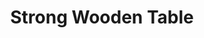 ---
title: "Strong Wooden Table"
meta_title: "Strong Wooden Table craft"
description: "Craft de Strong Wooden Table"
rank: "d"
draft: false
name: "Strong Wooden Table"
recipe_img: "https://wiki.pokexgames.com/images/e/eb/Strong_Wooden_Table.png"
level: 22
craft_time: 900
result: 1
value_npc: 1
ingredients:
  - name: "Straw"
    quantity: 100
    item_img: "https://wiki.pokexgames.com/images/5/55/Straw.png"
    value_npc: 1
  - name: "Oak Table"
    quantity: 1
    item_img: "https://wiki.pokexgames.com/images/a/a7/Mesavelhaa.png"
    value_npc: 1
  - name: "Log"
    quantity: 40
    item_img: "https://wiki.pokexgames.com/images/e/e0/Log.png"
    value_npc: 1
---